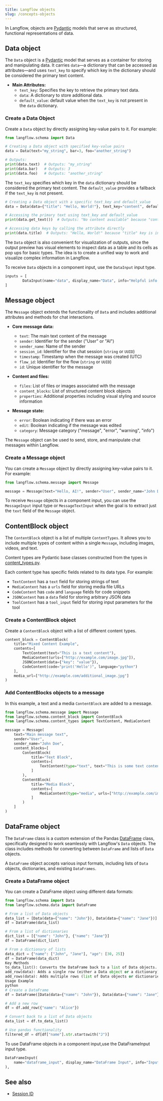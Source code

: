```yaml
---
title: Langflow objects
slug: /concepts-objects
---
```


In Langflow, objects are [Pydantic](https://docs.pydantic.dev/latest/api/base_model/) models that serve as structured, functional representations of data.

## Data object

The `Data` object is a [Pydantic](https://docs.pydantic.dev/latest/api/base_model/) model that serves as a container for storing and manipulating data. It carries `data`—a dictionary that can be accessed as attributes—and uses `text_key` to specify which key in the dictionary should be considered the primary text content.

- **Main Attributes:**
  - `text_key`: Specifies the key to retrieve the primary text data.
  - `data`: A dictionary to store additional data.
  - `default_value`: default value when the `text_key` is not present in the `data` dictionary.

### Create a Data Object

Create a `Data` object by directly assigning key-value pairs to it. For example:

```python
from langflow.schema import Data

# Creating a Data object with specified key-value pairs
data = Data(text="my_string", bar=3, foo="another_string")

# Outputs:
print(data.text)  # Outputs: "my_string"
print(data.bar)   # Outputs: 3
print(data.foo)   # Outputs: "another_string"
```

The `text_key` specifies which key in the `data` dictionary should be considered the primary text content. The `default_value` provides a fallback if the `text_key` is not present.

```python
# Creating a Data object with a specific text_key and default_value
data = Data(data={"title": "Hello, World!"}, text_key="content", default_value="No content available")

# Accessing the primary text using text_key and default_value
print(data.get_text())  # Outputs: "No content available" because "content" key is not in the data dictionary

# Accessing data keys by calling the attribute directly
print(data.title)  # Outputs: "Hello, World!" because "title" key is in the data dictionary
```

The `Data` object is also convenient for visualization of outputs, since the output preview has visual elements to inspect data as a table and its cells as pop ups for basic types. The idea is to create a unified way to work and visualize complex information in Langflow.

To receive `Data` objects in a component input, use the `DataInput` input type.

```python
inputs = [
        DataInput(name="data", display_name="Data", info="Helpful info about the incoming data object.", is_list=True),
]
```

## Message object

The `Message` object extends the functionality of `Data` and includes additional attributes and methods for chat interactions.

- **Core message data:**

  - `text`: The main text content of the message
  - `sender`: Identifier for the sender ("User" or "AI")
  - `sender_name`: Name of the sender
  - `session_id`: Identifier for the chat session (`string` or `UUID`)
  - `timestamp`: Timestamp when the message was created (UTC)
  - `flow_id`: Identifier for the flow (`string` or `UUID`)
  - `id`: Unique identifier for the message

- **Content and files:**

  - `files`: List of files or images associated with the message
  - `content_blocks`: List of structured content block objects
  - `properties`: Additional properties including visual styling and source information

- **Message state:**
  - `error`: Boolean indicating if there was an error
  - `edit`: Boolean indicating if the message was edited
  - `category`: Message category ("message", "error", "warning", "info")

The `Message` object can be used to send, store, and manipulate chat messages within Langflow.

### Create a Message object

You can create a `Message` object by directly assigning key-value pairs to it. For example:

```python
from langflow.schema.message import Message

message = Message(text="Hello, AI!", sender="User", sender_name="John Doe")
```

To receive `Message` objects in a component input, you can use the `MessageInput` input type or `MessageTextInput` when the goal is to extract just the `text` field of the `Message` object.

## ContentBlock object

The `ContentBlock` object is a list of multiple `ContentTypes`. It allows you to include multiple types of content within a single `Message`, including images, videos, and text.

Content types are Pydantic base classes constructed from the types in [content_types.py](https://github.com/langflow-ai/langflow/blob/main/src/backend/base/langflow/schema/content_types.py).

Each content type has specific fields related to its data type. For example:

* `TextContent` has a `text` field for storing strings of text
* `MediaContent` has a `urls` field for storing media file URLs
* `CodeContent` has `code` and `language` fields for code snippets
* `JSONContent` has a `data` field for storing arbitrary JSON data
* `ToolContent` has a `tool_input` field for storing input parameters for the tool

### Create a ContentBlock object

Create a `ContentBlock` object with a list of different content types.

```python
content_block = ContentBlock(
    title="Mixed Content Example",
    contents=[
        TextContent(text="This is a text content"),
        MediaContent(urls=["http://example.com/image.jpg"]),
        JSONContent(data={"key": "value"}),
        CodeContent(code="print('Hello')", language="python")
    ],
    media_url=["http://example.com/additional_image.jpg"]
)
```

### Add ContentBlocks objects to a message

In this example, a text and a media `ContentBlock` are added to a message.

```python
from langflow.schema.message import Message
from langflow.schema.content_block import ContentBlock
from langflow.schema.content_types import TextContent, MediaContent

message = Message(
    text="Main message text",
    sender="User",
    sender_name="John Doe",
    content_blocks=[
        ContentBlock(
            title="Text Block",
            contents=[
                TextContent(type="text", text="This is some text content")
            ]
        ),
        ContentBlock(
            title="Media Block",
            contents=[
                MediaContent(type="media", urls=["http://example.com/image.jpg"])
            ]
        )
    ]
)
```

## DataFrame object

The `DataFrame` class is a custom extension of the Pandas [DataFrame](https://pandas.pydata.org/docs/reference/api/pandas.DataFrame.html) class, specifically designed to work seamlessly with Langflow's `Data` objects. The class includes methods for converting between `DataFrame` and lists of `Data` objects.

A `DataFrame` object accepts various input formats, including lists of `Data` objects, dictionaries, and existing `DataFrames`.

### Create a DataFrame object

You can create a DataFrame object using different data formats:

```python
from langflow.schema import Data
from langflow.schema.data import DataFrame

# From a list of Data objects
data_list = [Data(data={"name": "John"}), Data(data={"name": "Jane"})]
df = DataFrame(data_list)

# From a list of dictionaries
dict_list = [{"name": "John"}, {"name": "Jane"}]
df = DataFrame(dict_list)

# From a dictionary of lists
data_dict = {"name": ["John", "Jane"], "age": [30, 25]}
df = DataFrame(data_dict)
Key Methods
to_data_list(): Converts the DataFrame back to a list of Data objects.
add_row(data): Adds a single row (either a Data object or a dictionary) to the DataFrame.
add_rows(data): Adds multiple rows (list of Data objects or dictionaries) to the DataFrame.
Usage Example
python
# Create a DataFrame
df = DataFrame([Data(data={"name": "John"}), Data(data={"name": "Jane"})])

# Add a new row
df = df.add_row({"name": "Alice"})

# Convert back to a list of Data objects
data_list = df.to_data_list()

# Use pandas functionality
filtered_df = df[df["name"].str.startswith("J")]
```

To use DataFrame objects in a component input,use the DataFrameInput input type.

```python
DataFrameInput(
    name="dataframe_input", display_name="DataFrame Input", info="Input for DataFrame objects.", tool_mode=True
),
```

## See also

- [Session ID](/session-id)